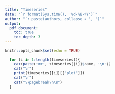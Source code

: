 ```yaml
---
title: "Timeseries"
date: "`r format(Sys.time(), '%d-%B-%Y')`"
author: "`r paste(authors, collapse = ', ')`"
output:
  pdf_document:
    toc: true
    toc_depth: 3
---
```


<!-- Written by Bartjan de Vries -->

```r
knitr::opts_chunk$set(echo = TRUE)
```
\pagebreak

```r
  for (i in 1:length(timeseries)){
    cat(paste("##", timeseries[[i]]$name, "\n"))
    cat("\n")
    print(timeseries[[i]][["plot"]])
    cat("\n")
    cat("\\pagebreak\n\n")
  }
```
